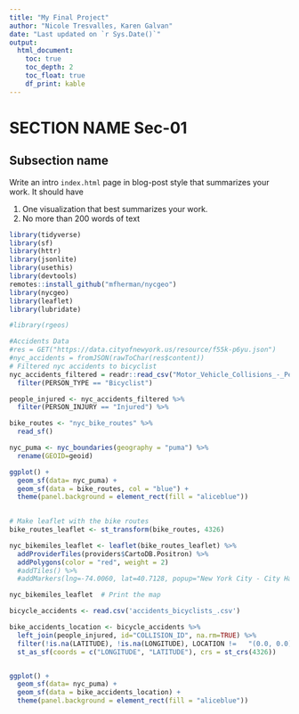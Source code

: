 ```yaml
---
title: "My Final Project"
author: "Nicole Tresvalles, Karen Galvan"
date: "Last updated on `r Sys.Date()`"
output:
  html_document:
    toc: true
    toc_depth: 2
    toc_float: true
    df_print: kable
---
```


<!--
Comments in HTML are like this! 
-->

# SECTION NAME Sec-01

## Subsection name 

Write an intro `index.html` page in blog-post style that summarizes your work. It should have

1. One visualization that best summarizes your work.
1. No more than 200 words of text

```r
library(tidyverse)
library(sf)
library(httr)
library(jsonlite)
library(usethis)
library(devtools)
remotes::install_github("mfherman/nycgeo")
library(nycgeo)
library(leaflet)
library(lubridate)

#library(rgeos)
```

```r
#Accidents Data
#res = GET("https://data.cityofnewyork.us/resource/f55k-p6yu.json")
#nyc_accidents = fromJSON(rawToChar(res$content))
# Filtered nyc accidents to bicyclist
nyc_accidents_filtered = readr::read_csv("Motor_Vehicle_Collisions_-_Person.csv") %>% 
  filter(PERSON_TYPE == "Bicyclist")

people_injured <- nyc_accidents_filtered %>% 
  filter(PERSON_INJURY == "Injured") %>%

bike_routes <- "nyc_bike_routes" %>% 
  read_sf()

nyc_puma <- nyc_boundaries(geography = "puma") %>%
  rename(GEOID=geoid)

ggplot() +
  geom_sf(data= nyc_puma) +
  geom_sf(data = bike_routes, col = "blue") +
  theme(panel.background = element_rect(fill = "aliceblue"))
  
```


```r
# Make leaflet with the bike routes
bike_routes_leaflet <- st_transform(bike_routes, 4326)

nyc_bikemiles_leaflet <- leaflet(bike_routes_leaflet) %>%
  addProviderTiles(providers$CartoDB.Positron) %>% 
  addPolygons(color = "red", weight = 2) 
  #addTiles() %>%
  #addMarkers(lng=-74.0060, lat=40.7128, popup="New York City - City Hall") %>% 

nyc_bikemiles_leaflet  # Print the map
```

```r

bicycle_accidents <- read.csv('accidents_bicyclists_.csv')

bike_accidents_location <- bicycle_accidents %>% 
  left_join(people_injured, id="COLLISION_ID", na.rm=TRUE) %>% 
  filter(!is.na(LATITUDE), !is.na(LONGITUDE), LOCATION !=	"(0.0, 0.0)", CRASH_DATE <= "2019-12-31" & CRASH_DATE >= "2019-01-01") %>% 
  st_as_sf(coords = c("LONGITUDE", "LATITUDE"), crs = st_crs(4326))


ggplot() +
  geom_sf(data= nyc_puma) +
  geom_sf(data = bike_accidents_location) +
  theme(panel.background = element_rect(fill = "aliceblue"))

```
